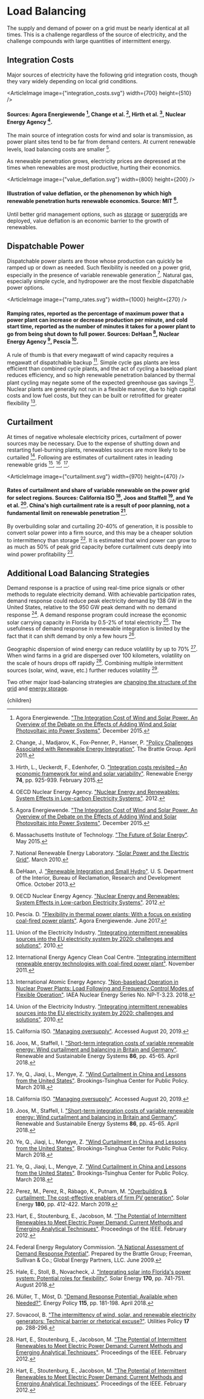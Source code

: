 



# Load Balancing

The supply and demand of power on a grid must be nearly identical at all times. This is a challenge regardless of the source of electricity, and the challenge compounds with large quantities of intermittent energy.

## Integration Costs
Major sources of electricity have the following grid integration costs, though they vary widely depending on local grid conditions.

<ArticleImage image={"integration_costs.svg"} width={700} height={510} />
#### Sources: Agora Energiewende [^1], Change et al. [^3], Hirth et al. [^8], Nuclear Energy Agency [^15].

The main source of integration costs for wind and solar is transmission, as power plant sites tend to be far from demand centers. At current renewable levels, load balancing costs are smaller [^1].

As renewable penetration grows, electricity prices are depressed at the times when renewables are most productive, hurting their economics.

<ArticleImage image={"value_deflation.svg"} width={800} height={200} />
#### Illustration of value deflation, or the phenomenon by which high renewable penetration hurts renewable economics. Source: MIT [^12].

Until better grid management options, such as [storage](/energy/energy_distribution/grid_storage) or [supergrids](/energy/energy_distribution/grid_design) are deployed, value deflation is an economic barrier to the growth of renewables.

## Dispatchable Power
Dispatchable power plants are those whose production can quickly be ramped up or down as needed. Such flexibility is needed on a power grid, especially in the presence of variable renewable generation [^14]. Natural gas, especially simple cycle, and hydropower are the most flexible dispatchable power options.

<ArticleImage image={"ramp_rates.svg"} width={1000} height={270} />
#### Ramping rates, reported as the percentage of maximum power that a power plant can increase or decrease production per minute, and cold start time, reported as the number of minutes it takes for a power plant to go from being shut down to full power. Sources: DeHaan [^4], Nuclear Energy Agency [^15], Pescia [^17].

A rule of thumb is that every megawatt of wind capacity requires a megawatt of dispatchable backup [^19]. Simple cycle gas plants are less efficient than combined cycle plants, and the act of cycling a baseload plant reduces efficiency, and so high renewable penetration balanced by thermal plant cycling may negate some of the expected greenhouse gas savings [^10]. Nuclear plants are generally not run in a flexible manner, due to high capital costs and low fuel costs, but they can be built or retrofitted for greater flexibility [^9].

## Curtailment
At times of negative wholesale electricity prices, curtailment of power sources may be necessary. Due to the expense of shutting down and restarting fuel-burning plants, renewables sources are more likely to be curtailed [^19]. Following are estimates of curtailment rates in leading renewable grids [^2], [^11], [^20].

<ArticleImage image={"curtailment.svg"} width={970} height={470} />
#### Rates of curtailment and share of variable renewable on the power grid for select regions. Sources: California ISO [^2], Joos and Staffell [^11], and Ye et al. [^20]. China's high curtailment rate is a result of poor planning, not a fundamental limit on renewable penetration [^20].

By overbuilding solar and curtailing 20-40% of generation, it is possible to convert solar power into a firm source, and this may be a cheaper solution to intermittency than storage [^16]. It is estimated that wind power can grow to as much as 50% of peak grid capacity before curtailment cuts deeply into wind power profitability [^7].

## Additional Load Balancing Strategies
Demand response is a practice of using real-time price signals or other methods to regulate electricity demand. With achievable participation rates, demand response could reduce peak electricity demand by 138 GW in the United States, relative to the 950 GW peak demand with no demand response [^5]. A demand response program could increase the economic solar carrying capacity in Florida by 0.5-2% of total electricity [^6]. The usefulness of demand response in renewable integration is limited by the fact that it can shift demand by only a few hours [^13].

Geographic dispersion of wind energy can reduce volatility by up to 70% [^18]. When wind farms in a grid are dispersed over 100 kilometers, volatility on the scale of hours drops off rapidly [^7]. Combining multiple intermittent sources (solar, wind, wave, etc.) further reduces volatility [^7].

Two other major load-balancing strategies are [changing the structure of the grid](/energy/energy_distribution/grid_design) and [energy storage](/energy/energy_distribution/grid_storage).

<DemandResponseSolution />

[^1]: Agora Energiewende. ["The Integration Cost of Wind and Solar Power. An Overview of the Debate on the Effects of Adding Wind and Solar Photovoltaic into Power Systems"](https://pdfs.semanticscholar.org/cc01/0230fcdc5fc371e031c3ab8ef1d90ddd25a1.pdf). December 2015.

[^2]: California ISO. ["Managing oversupply"](http://www.caiso.com/informed/Pages/ManagingOversupply.aspx). Accessed August 20, 2019.

[^3]: Change, J., Madjarov, K., Fox-Penner, P., Hanser, P. ["Policy Challenges Associated with Renewable Energy Integration"](http://brattle.com/system/publications/pdfs/000/004/473/original/Policy_Challenges_Associated_with_Renewable_Energy_Integration_Chang_Madjarov_Fox-Penner_Hanser_MITEI_Apr_2011.pdf?1379017955). The Brattle Group. April 2011.

[^4]: DeHaan, J. ["Renewable Integration and Small Hydro"](https://www.usbr.gov/research/projects/detail.cfm?id=6144). U. S. Department of the Interior, Bureau of Reclamation, Research and Development Office. October 2013.

[^5]: Federal Energy Regulatory Commission. ["A National Assessment of Demand Response Potential"](https://www.ferc.gov/legal/staff-reports/06-09-demand-response.pdf). Prepared by the Brattle Group; Freeman, Sullivan & Co.; Global Energy Partners, LLC. June 2009.

[^6]: Hale, E., Stoll, B., Novacheck, J. ["Integrating solar into Florida's power system: Potential roles for flexibility"](https://www.sciencedirect.com/science/article/pii/S0038092X1830478X). Solar Energy **170**, pp. 741-751. August 2018.

[^7]: Hart, E., Stoutenburg, E., Jacobson, M. ["The Potential of Intermittent Renewables to Meet Electric Power Demand: Current Methods and Emerging Analytical Techniques"](http://ieeexplore.ieee.org/xpl/login.jsp?tp=&arnumber=5876295&url=http%3A%2F%2Fieeexplore.ieee.org%2Fxpls%2Fabs_all.jsp%3Farnumber%3D5876295). Proceedings of the IEEE. February 2012.

[^8]: Hirth, L., Ueckerdt, F., Edenhofer, O. ["Integration costs revisited – An economic framework for wind and solar variability"](https://www.sciencedirect.com/science/article/pii/S0960148114005357). Renewable Energy **74**, pp. 925-939. February 2015.

[^9]: International Atomic Energy Agency. ["Non-baseload Operation in Nuclear Power Plants: Load Following and Frequency Control Modes of Flexible Operation"](https://www.iaea.org/publications/11104/non-baseload-operation-in-nuclear-power-plants-load-following-and-frequency-control-modes-of-flexible-operation). IAEA Nuclear Energy Series No. NP-T-3.23. 2018.

[^10]: International Energy Agency Clean Coal Centre. ["Integrating intermittent renewable energy technologies with coal-fired power plant"](http://bookshop.iea-coal.org.uk/reports/Integrating-intermittent-renewable-energy-technologies-with-coal-fired-power-plant,-CCC/189/82825). November 2011.

[^11]: Joos, M., Staffell, I. ["Short-term integration costs of variable renewable energy: Wind curtailment and balancing in Britain and Germany"](https://www.sciencedirect.com/science/article/pii/S1364032118300091). Renewable and Sustainabile Energy Systems **86**, pp. 45-65. April 2018.

[^12]: Massachusetts Institute of Technology. ["The Future of Solar Energy"](https://mitei.mit.edu/futureofsolar). May 2015.

[^13]: Müller, T., Möst, D. ["Demand Response Potential: Available when Needed?"](https://www.sciencedirect.com/science/article/pii/S0301421517308509). Energy Policy **115**, pp. 181-198. April 2018.

[^14]: National Renewable Energy Laboratory. ["Solar Power and the Electric Grid"](http://www.nrel.gov/csp/pdfs/45653.pdf). March 2010.

[^15]: OECD Nuclear Energy Agency. ["Nuclear Energy and Renewables: System Effects in Low-carbon Electricity Systems"](https://www.oecd-nea.org/ndd/reports/2012/system-effects-exec-sum.pdf). 2012.

[^16]: Perez, M., Perez, R., Rábago, K., Putnam, M. ["Overbuilding & curtailment: The cost-effective enablers of firm PV generation"](https://www.sciencedirect.com/science/article/pii/S0038092X18312714). Solar Energy **180**, pp. 412-422. March 2019.

[^17]: Pescia. D. ["Flexibility in thermal power plants: With a focus on existing coal-fired power plants"](https://www.agora-energiewende.de/en/publications/flexibility-in-thermal-power-plants-1/). Agora Energiewende. June 2017.

[^18]: Sovacool, B. ["The intermittency of wind, solar, and renewable electricity generators: Technical barrier or rhetorical excuse?"](http://www.sciencedirect.com/science/article/pii/S0957178708000611). Utilities Policy **17** pp. 288-296.

[^19]: Union of the Electricity Industry. ["Integrating intermittent renewables sources into the EU electricity system by 2020: challenges and solutions"](http://www.eurelectric.org/media/45254/res_integration_paper_final-2010-030-0492-01-e.pdf). 2010.

[^20]: Ye, Q., Jiaqi, L., Mengye, Z. ["Wind Curtailment in China and Lessons from the United States"](https://www.brookings.edu/research/wind-curtailment-in-china-and-lessons-from-the-united-states/). Brookings-Tsinghua Center for Public Policy. March 2018.

  <Article 
    focusAreaUrl={focusAreaUrl} 
    hierarchy={hierarchy} 
    site={site}
  >
    {children}
  </Article>